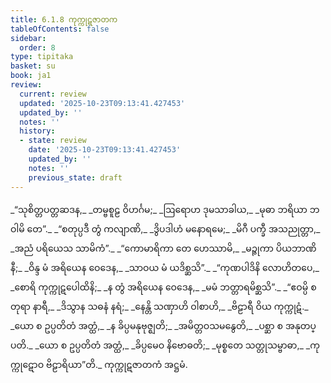 ```yaml
---
title: 6.1.8 ကုက္ကုဋဇာတက
tableOfContents: false
sidebar:
  order: 8
type: tipitaka
basket: su
book: ja1
review:
  current: review
  updated: '2025-10-23T09:13:41.427453'
  updated_by: ''
  notes: ''
  history:
  - state: review
    date: '2025-10-23T09:13:41.427453'
    updated_by: ''
    notes: ''
    previous_state: draft
---
```



<ReviewStatus review={frontmatter.review} showDetails={true} />

<HypothesisAnnotation frontmatter={frontmatter} />

<DynamicBreadcrumb />

<Division number="58" book="ja1" e="ch" v="22" p="162">

<Paragraph number="1382" type="verses" book="ja1">
_“သုစိတ္တပတ္တဆဒန,_  
_တမ္ဗစူဠ ဝိဟင်္ဂမ;_  
_ဩရောဟ ဒုမသာခါယ,_  
_မုဓာ ဘရိယာ ဘဝါမိ တေ”._  

</Paragraph>

</Division>
<Division number="59" book="ja1" e="ch" v="22" p="144">

<Paragraph number="1383" type="verses" book="ja1">
_“စတုပ္ပဒီ တွံ ကလျာဏိ,_  
_ဒွိပဒါဟံ မနောရမေ;_  
_မိဂီ ပက္ခီ အသညုတ္တာ,_  
_အညံ ပရိယေသ သာမိကံ”._  

</Paragraph>

</Division>
<Division number="60" book="ja1" e="ch" v="22" p="144">

<Paragraph number="1384" type="verses" book="ja1">
_“ကောမာရိကာ တေ ဟေဿာမိ,_  
_မဉ္ဇုကာ ပိယဘာဏိနီ;_  
_ဝိန္ဒ မံ အရိယေန ဝေဒေန,_  
_သာဝယ မံ ယဒိစ္ဆသိ”._  

</Paragraph>

</Division>
<Division number="61" book="ja1" e="ch" v="22" p="144">

<Paragraph number="1385" type="verses" book="ja1">
_“ကုဏပါဒိနိ လောဟိတပေ,_  
_စောရိ ကုက္ကုဋပေါထိနိ;_  
_န တွံ အရိယေန ဝေဒေန,_  
_မမံ ဘတ္တာရမိစ္ဆသိ”._  

</Paragraph>

</Division>
<Division number="62" book="ja1" e="ch" v="22" p="144">

<Paragraph number="1386" type="verses" book="ja1">
_“ဧဝမ္ပိ စတုရာ နာရီ,_  
_ဒိသွာန သဓနံ နရံ;_  
_နေန္တိ သဏှာဟိ ဝါစာဟိ,_  
_ဗိဠာရီ ဝိယ ကုက္ကုဋံ._  

</Paragraph>

</Division>
<Division number="63" book="ja1" e="ch" v="22" p="144">

<Paragraph number="1387" type="verses" book="ja1">
_ယော စ ဥပ္ပတိတံ အတ္ထံ,_  
_န ခိပ္ပမနုဗုဇ္ဈတိ;_  
_အမိတ္တဝသမနွေတိ,_  
_ပစ္ဆာ စ အနုတပ္ပတိ._  

</Paragraph>

</Division>
<Division number="64" book="ja1" e="ch" v="22" p="144">

<Paragraph number="1388" type="verses" book="ja1">
_ယော စ ဥပ္ပတိတံ အတ္ထံ,_  
_ခိပ္ပမေဝ နိဗောဓတိ;_  
_မုစ္စတေ သတ္တုသမ္ဗာဓာ,_  
_ကုက္ကုဋောဝ ဗိဠာရိယာ”တိ._  


</Paragraph>
</Division>

<Paragraph number="1389" type="center" book="ja1">
ကုက္ကုဋဇာတကံ အဋ္ဌမံ.
</Paragraph>